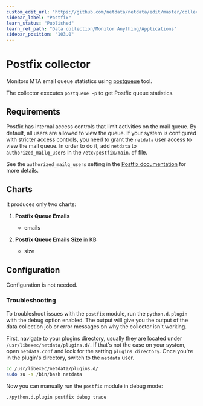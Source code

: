 ```yaml
---
custom_edit_url: "https://github.com/netdata/netdata/edit/master/collectors/python.d.plugin/postfix/README.md"
sidebar_label: "Postfix"
learn_status: "Published"
learn_rel_path: "Data collection/Monitor Anything/Applications"
sidebar_position: "103.0"
---
```



# Postfix collector

Monitors MTA email queue statistics using [postqueue](http://www.postfix.org/postqueue.1.html) tool.

The collector executes  `postqueue -p` to get Postfix queue statistics.

## Requirements

Postfix has internal access controls that limit activities on the mail queue. By default, all users are allowed to view
the queue. If your system is configured with stricter access controls, you need to grant the `netdata` user access to
view the mail queue. In order to do it, add `netdata` to `authorized_mailq_users` in the `/etc/postfix/main.cf` file.

See the `authorized_mailq_users` setting in
the [Postfix documentation](https://www.postfix.org/postconf.5.html) for more details.

## Charts

It produces only two charts:

1. **Postfix Queue Emails**

    - emails

2. **Postfix Queue Emails Size** in KB

    - size

## Configuration

Configuration is not needed.
### Troubleshooting

To troubleshoot issues with the `postfix` module, run the `python.d.plugin` with the debug option enabled. The 
output will give you the output of the data collection job or error messages on why the collector isn't working.

First, navigate to your plugins directory, usually they are located under `/usr/libexec/netdata/plugins.d/`. If that's 
not the case on your system, open `netdata.conf` and look for the setting `plugins directory`. Once you're in the 
plugin's directory, switch to the `netdata` user.

```bash
cd /usr/libexec/netdata/plugins.d/
sudo su -s /bin/bash netdata
```

Now you can manually run the `postfix` module in debug mode:

```bash
./python.d.plugin postfix debug trace
```

